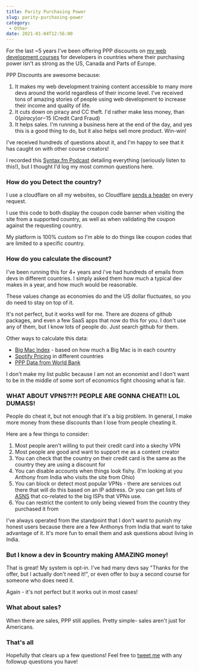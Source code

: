 ```yaml
---
title: Parity Purchasing Power
slug: parity-purchasing-power
category:
 - Other
date: 2021-01-04T12:56:00
---
```


For the last ~5 years I've been offering PPP discounts on [my web development courses](/courses) for developers in countries where their purchasing power isn't as strong as the US, Canada and Parts of Europe.

PPP Discounts are awesome because:

1. It makes my web development training content accessible to many more devs around the world regardless of their income level. I've received tons of amazing stories of people using web development to increase their income and quality of life.
2. It cuts down on piracy and CC theft. I'd rather make less money, than $0 (piracy) or -$15 (Credit Card Fraud)
3. It helps sales. I'm running a business here at the end of the day, and yes this is a good thing to do, but it also helps sell more product. Win-win!

I've received hundreds of questions about it, and I'm happy to see that it has caught on with other course creators!

I recorded this [Syntax.fm Podcast](https://syntax.fm/show/233/hasty-treat-purchasing-power-parity) detailing everything (seriously listen to this!), but I thought I'd log my most common questions here.

### How do you Detect the country?

I use a cloudflare on all my websites, so Cloudflare [sends a header](https://support.cloudflare.com/hc/en-us/articles/200168236-Configuring-Cloudflare-IP-Geolocation) on every request.

I use this code to both display the coupon code banner when visiting the site from a supported country, as well as when validating the coupon against the requesting country.

My platform is 100% custom so I'm able to do things like coupon codes that are limited to a specific country.

### How do you calculate the discount?

I've been running this for 4+ years and i've had hundreds of emails from devs in different countries. I simply asked them how much a typical dev makes in a year, and how much would be reasonable.

These values change as economies do and the US dollar fluctuates, so you do need to stay on top of it.

It's not perfect, but it works well for me. There are dozens of github packages, and even a few SaaS apps that now do this for you. I don't use any of them, but I know lots of people do. Just search github for them.

Other ways to calculate this data:

* [Big Mac Index](https://en.wikipedia.org/wiki/Big_Mac_Index) - based on how much a Big Mac is in each country
* [Spotify Pricing](https://mts.io/projects/spotify-pricing/) in different countries
* [PPP Data from World Bank](https://data.worldbank.org/indicator/PA.NUS.PPP)

I don't make my list public because I am not an economist and I don't want to be in the middle of some sort of economics fight choosing what is fair.

### WHAT ABOUT VPNS?!?! PEOPLE ARE GONNA CHEAT!! LOL DUMASS!

People do cheat it, but not enough that it's a big problem. In general, I make more money from these discounts than I lose from people cheating it.

Here are a few things to consider:

1. Most people aren't willing to put their credit card into a skechy VPN
1. Most people are good and want to support me as a content creator
1. You can check that the country on their credit card is the same as the country they are using a discount for
1. You can disable accounts when things look fishy. (I'm looking at you Anthony from India who visits the site from Ohio)
1. You can block or detect most popular VPNs - there are services out there that will do this based on an IP address. Or you can get lists of [ASNS](https://github.com/LorenzoSapora/bad-asn-list) that co-related to the big ISPs that VPNs use.
1. You can restrict the content to only being viewed from the country they purchased it from

I've always operated from the standpoint that I don't want to punish my honest users because there are a few Anthonys from India that want to take advantage of it. It's more fun to email them and ask questions about living in India.

### But I know a dev in $country making AMAZING money!

That is great! My system is opt-in. I've had many devs say "Thanks for the offer, but I actually don't need it!", or even offer to buy a second course for someone who does need it.

Again - it's not perfect but it works out in most cases!

### What about sales?

When there are sales, PPP still applies. Pretty simple-  sales aren't just for Americans.

### That's all

Hopefully that clears up a few questions! Feel free to [tweet me](https://twitter.com/wesbos) with any followup questions you have!
